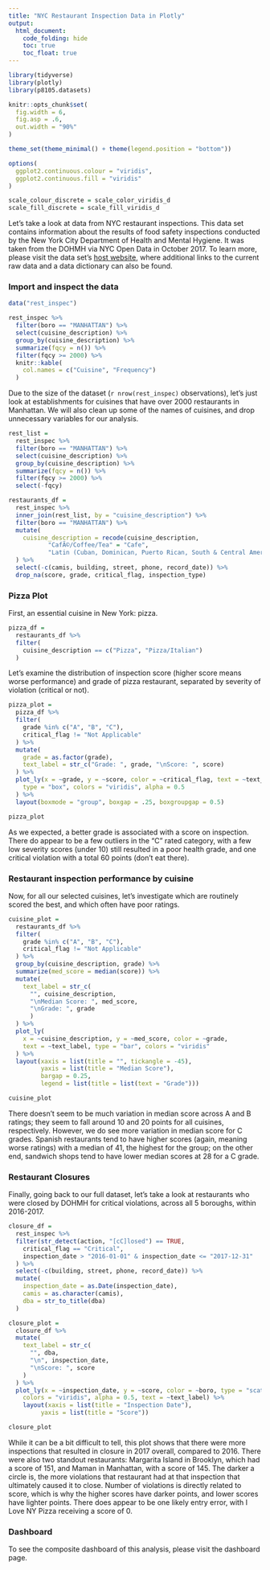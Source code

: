```yaml
---
title: "NYC Restaurant Inspection Data in Plotly"
output: 
  html_document:
    code_folding: hide
    toc: true
    toc_float: true
---
```


```r
library(tidyverse)
library(plotly)
library(p8105.datasets)

knitr::opts_chunk$set(
  fig.width = 6,
  fig.asp = .6,
  out.width = "90%"
)

theme_set(theme_minimal() + theme(legend.position = "bottom"))

options(
  ggplot2.continuous.colour = "viridis",
  ggplot2.continuous.fill = "viridis"
)

scale_colour_discrete = scale_color_viridis_d
scale_fill_discrete = scale_fill_viridis_d
```

Let's take a look at data from NYC restaurant inspections. This data set contains information about the results of food safety inspections conducted by the New York City Department of Health and Mental Hygiene. It was taken from the DOHMH via NYC Open Data in October 2017. To learn more, please visit the data set's [host website](https://p8105.com/dataset_restaurant_inspections.html), where additional links to the current raw data and a data dictionary can also be found. 

### Import and inspect the data

```r
data("rest_inspec")

rest_inspec %>% 
  filter(boro == "MANHATTAN") %>% 
  select(cuisine_description) %>% 
  group_by(cuisine_description) %>% 
  summarize(fqcy = n()) %>% 
  filter(fqcy >= 2000) %>% 
  knitr::kable(
    col.names = c("Cuisine", "Frequency")
  )
```

Due to the size of the dataset (`r nrow(rest_inspec)` observations), let's just look at establishments for cuisines that have over 2000 restaurants in Manhattan. We will also clean up some of the names of cuisines, and drop unnecessary variables for our analysis.

```r
rest_list = 
  rest_inspec %>% 
  filter(boro == "MANHATTAN") %>% 
  select(cuisine_description) %>% 
  group_by(cuisine_description) %>% 
  summarize(fqcy = n()) %>% 
  filter(fqcy >= 2000) %>% 
  select(-fqcy)

restaurants_df = 
  rest_inspec %>% 
  inner_join(rest_list, by = "cuisine_description") %>% 
  filter(boro == "MANHATTAN") %>% 
  mutate(
    cuisine_description = recode(cuisine_description, 
           "CafÃ©/Coffee/Tea" = "Cafe",
           "Latin (Cuban, Dominican, Puerto Rican, South & Central American)" = "Latin")
  ) %>% 
  select(-c(camis, building, street, phone, record_date)) %>% 
  drop_na(score, grade, critical_flag, inspection_type)
```

### Pizza Plot

First, an essential cuisine in New York: pizza.

```r
pizza_df = 
  restaurants_df %>% 
  filter(
    cuisine_description == c("Pizza", "Pizza/Italian")
  )
```

Let's examine the distribution of inspection score (higher score means worse performance) and grade of pizza restaurant, separated by severity of violation (critical or not). 

```r
pizza_plot = 
  pizza_df %>% 
  filter(
    grade %in% c("A", "B", "C"),
    critical_flag != "Not Applicable"
  ) %>% 
  mutate(
    grade = as.factor(grade),
    text_label = str_c("Grade: ", grade, "\nScore: ", score)     
  ) %>% 
  plot_ly(x = ~grade, y = ~score, color = ~critical_flag, text = ~text_label,
    type = "box", colors = "viridis", alpha = 0.5
  ) %>% 
  layout(boxmode = "group", boxgap = .25, boxgroupgap = 0.5)

pizza_plot
```

As we expected, a better grade is associated with a score on inspection. There do appear to be a few outliers in the "C" rated category, with a few low severity scores (under 10) still resulted in a poor health grade, and one critical violation with a total 60 points (don't eat there). 

### Restaurant inspection performance by cuisine

Now, for all our selected cuisines, let's investigate which are routinely scored the best, and which often have poor ratings.

```r
cuisine_plot = 
  restaurants_df %>% 
  filter(
    grade %in% c("A", "B", "C"),
    critical_flag != "Not Applicable"
  ) %>% 
  group_by(cuisine_description, grade) %>% 
  summarize(med_score = median(score)) %>% 
  mutate(
    text_label = str_c(
      "", cuisine_description,
      "\nMedian Score: ", med_score, 
      "\nGrade: ", grade
      )
  ) %>% 
  plot_ly(
    x = ~cuisine_description, y = ~med_score, color = ~grade,
    text = ~text_label, type = "bar", colors = "viridis"
  ) %>% 
  layout(xaxis = list(title = "", tickangle = -45), 
         yaxis = list(title = "Median Score"),
         bargap = 0.25,
         legend = list(title = list(text = "Grade")))

cuisine_plot
```

There doesn't seem to be much variation in median score across A and B ratings; they seem to fall around 10 and 20 points for all cuisines, respectively. However, we do see more variation in median score for C grades. Spanish restaurants tend to have higher scores (again, meaning worse ratings) with a median of 41, the highest for the group; on the other end, sandwich shops tend to have lower median scores at 28 for a C grade. 

### Restaurant Closures

Finally, going back to our full dataset, let's take a look at restaurants who were closed by DOHMH for critical violations, across all 5 boroughs, within 2016-2017. 

```r
closure_df = 
  rest_inspec %>% 
  filter(str_detect(action, "[cC]losed") == TRUE,
    critical_flag == "Critical",
    inspection_date > "2016-01-01" & inspection_date <= "2017-12-31"
  ) %>% 
  select(-c(building, street, phone, record_date)) %>% 
  mutate(
    inspection_date = as.Date(inspection_date),
    camis = as.character(camis),
    dba = str_to_title(dba)
  )

closure_plot = 
  closure_df %>%
  mutate(
    text_label = str_c(
      "", dba,
      "\n", inspection_date,
      "\nScore: ", score
    )
  ) %>% 
  plot_ly(x = ~inspection_date, y = ~score, color = ~boro, type = "scatter", 
    colors = "viridis", alpha = 0.5, text = ~text_label) %>% 
    layout(xaxis = list(title = "Inspection Date"), 
         yaxis = list(title = "Score"))

closure_plot  
```

While it can be a bit difficult to tell, this plot shows that there were more inspections that resulted in closure in 2017 overall, compared to 2016. There were also two standout restaurants: Margarita Island in Brooklyn, which had a score of 151, and Maman in Manhattan, with a score of 145. The darker a circle is, the more violations that restaurant had at that inspection that ultimately caused it to close. Number of violations is directly related to score, which is why the higher scores have darker points, and lower scores have lighter points. There does appear to be one likely entry error, with I Love NY Pizza receiving a score of 0.

### Dashboard

To see the composite dashboard of this analysis, please visit the dashboard page. 


